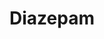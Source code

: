 ---
title: Diazepam
aka:
  - Valium
duration_chart_title: Oral Duration of Diazepam
duration_chart:
  total: 4–8 h
  onset: 30m
  coming_up: 15m
  plateau: 75m
  coming_down: 30m
positive_effects: euphoria, relaxation, increased sociability
neutral_effects: slurred speech, flushed skin
negative_effects: nausea, reduced coordination, memory impairment
dosage_table:
  title: Oral Dosage of Diazepam
  threshold: 1 mg
  light: 2.5–5 mg
  common: 5–15 mg
  strong: 15–30 mg
  heavy: 30+ mg
--- 